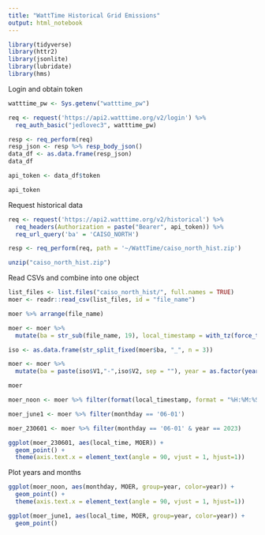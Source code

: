 ```yaml
---
title: "WattTime Historical Grid Emissions"
output: html_notebook
---
```


```r
library(tidyverse)
library(httr2)
library(jsonlite)
library(lubridate)
library(hms)
```


Login and obtain token
```r

watttime_pw <- Sys.getenv("watttime_pw")

req <- request('https://api2.watttime.org/v2/login') %>% 
  req_auth_basic("jedlovec3", watttime_pw)

resp <- req_perform(req)
resp_json <- resp %>% resp_body_json()
data_df <- as.data.frame(resp_json)
data_df

api_token <- data_df$token

api_token
```


Request historical data
```r

req <- request('https://api2.watttime.org/v2/historical') %>% 
  req_headers(Authorization = paste("Bearer", api_token)) %>% 
  req_url_query('ba' = 'CAISO_NORTH')

resp <- req_perform(req, path = '~/WattTime/caiso_north_hist.zip')

unzip("caiso_north_hist.zip")

```

Read CSVs and combine into one object
```r

list_files <- list.files("caiso_north_hist/", full.names = TRUE)
moer <- readr::read_csv(list_files, id = "file_name")

moer %>% arrange(file_name)

```

```r
moer <- moer %>% 
  mutate(ba = str_sub(file_name, 19), local_timestamp = with_tz(force_tz(timestamp,"GMT"),"America/Los_Angeles"))

iso <- as.data.frame(str_split_fixed(moer$ba, "_", n = 3))

moer <- moer %>% 
  mutate(ba = paste(iso$V1,"-",iso$V2, sep = ""), year = as.factor(year(local_timestamp)), month = month(local_timestamp), day = day(local_timestamp), monthday = format(local_timestamp, "%m-%d"), local_time = as.hms(format(local_timestamp, format = "%H:%M:%S")))

moer

```

```r
moer_noon <- moer %>% filter(format(local_timestamp, format = "%H:%M:%S") == '12:00:00')

moer_june1 <- moer %>% filter(monthday == '06-01')

```


```r

moer_230601 <- moer %>% filter(monthday == '06-01' & year == 2023)

ggplot(moer_230601, aes(local_time, MOER)) +
  geom_point() + 
  theme(axis.text.x = element_text(angle = 90, vjust = 1, hjust=1)) 

```


Plot years and months
```r
ggplot(moer_noon, aes(monthday, MOER, group=year, color=year)) +
  geom_point() + 
  theme(axis.text.x = element_text(angle = 90, vjust = 1, hjust=1)) 

ggplot(moer_june1, aes(local_time, MOER, group=year, color=year)) +
  geom_point()

```



